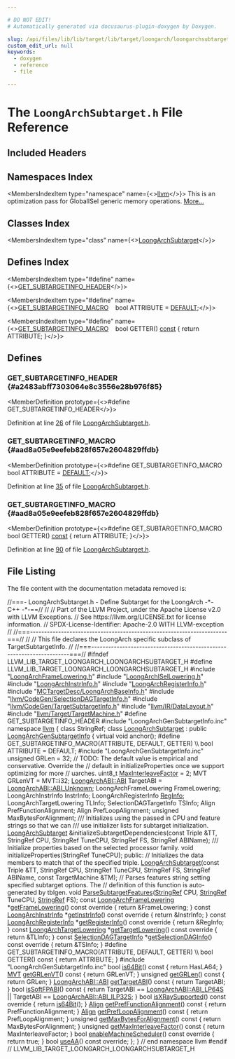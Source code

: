 ```yaml
---

# DO NOT EDIT!
# Automatically generated via docusaurus-plugin-doxygen by Doxygen.

slug: /api/files/lib/lib/target/lib/target/loongarch/loongarchsubtarget-h
custom_edit_url: null
keywords:
  - doxygen
  - reference
  - file

---
```





# The `LoongArchSubtarget.h` File Reference

<DoxygenPage pluginConfig={pluginConfig}>



## Included Headers

<IncludesList>
<IncludesListItem
  filePath="LoongArchFrameLowering.h"
  permalink="/docs/api/files/lib/lib/target/lib/target/loongarch/loongarchframelowering-h"
  isLocal="true" />
<IncludesListItem
  filePath="LoongArchISelLowering.h"
  permalink="/docs/api/files/lib/lib/target/lib/target/loongarch/loongarchisellowering-h"
  isLocal="true" />
<IncludesListItem
  filePath="LoongArchInstrInfo.h"
  permalink="/docs/api/files/lib/lib/target/lib/target/loongarch/loongarchinstrinfo-h"
  isLocal="true" />
<IncludesListItem
  filePath="LoongArchRegisterInfo.h"
  permalink="/docs/api/files/lib/lib/target/lib/target/loongarch/loongarchregisterinfo-h"
  isLocal="true" />
<IncludesListItem
  filePath="MCTargetDesc/LoongArchBaseInfo.h"
  permalink="/docs/api/files/lib/lib/target/lib/target/loongarch/lib/target/loongarch/mctargetdesc/loongarchbaseinfo-h"
  isLocal="true" />
<IncludesListItem
  filePath="llvm/CodeGen/SelectionDAGTargetInfo.h"
  permalink="/docs/api/files/include/include/llvm/include/llvm/codegen/selectiondagtargetinfo-h"
  isLocal="true" />
<IncludesListItem
  filePath="llvm/CodeGen/TargetSubtargetInfo.h"
  permalink="/docs/api/files/include/include/llvm/include/llvm/codegen/targetsubtargetinfo-h"
  isLocal="true" />
<IncludesListItem
  filePath="llvm/IR/DataLayout.h"
  permalink="/docs/api/files/include/include/llvm/include/llvm/ir/datalayout-h"
  isLocal="true" />
<IncludesListItem
  filePath="llvm/Target/TargetMachine.h"
  permalink="/docs/api/files/include/include/llvm/include/llvm/target/targetmachine-h"
  isLocal="true" />
<IncludesListItem
  filePath="LoongArchGenSubtargetInfo.inc"
  permalink=""
  isLocal="true" />
</IncludesList>

## Namespaces Index

<MembersIndex>

<MembersIndexItem
  type="namespace"
  name={<><a href="/docs/api/namespaces/llvm">llvm</a></>}>
This is an optimization pass for GlobalISel generic memory operations. <a href="/docs/api/namespaces/llvm/#details">More...</a>
</MembersIndexItem>

</MembersIndex>

## Classes Index

<MembersIndex>

<MembersIndexItem
  type="class"
  name={<><a href="/docs/api/classes/llvm/loongarchsubtarget">LoongArchSubtarget</a></>}>
</MembersIndexItem>

</MembersIndex>

## Defines Index

<MembersIndex>

<MembersIndexItem
  type="#define"
  name={<><a href="#a2483abff7303064e8c3556e28b976f85">GET&#95;SUBTARGETINFO&#95;HEADER</a></>}>
</MembersIndexItem>

<MembersIndexItem
  type="#define"
  name={<><a href="#aad8a05e9eefeb828f657e2604829ffdb">GET&#95;SUBTARGETINFO&#95;MACRO</a>&nbsp;&nbsp;&nbsp;  bool ATTRIBUTE = <a href="/docs/api/files/lib/lib/analysis/branchprobabilityinfo-cpp/#a0bab6cbda2c6f1e9dd352004a6b9f393a5b39c8b553c821e7cddc6da64b5bd2ee">DEFAULT</a>;</>}>
</MembersIndexItem>

<MembersIndexItem
  type="#define"
  name={<><a href="#aad8a05e9eefeb828f657e2604829ffdb">GET&#95;SUBTARGETINFO&#95;MACRO</a>&nbsp;&nbsp;&nbsp;  bool GETTER() <a href="/docs/api/files/lib/lib/target/lib/target/aarch64/aarch64promoteconstant-cpp/#a90f8350fecae261c25be85d38b451bff">const</a> &#123; return ATTRIBUTE; &#125;</>}>
</MembersIndexItem>

</MembersIndex>


<SectionDefinition>

## Defines

### GET&#95;SUBTARGETINFO&#95;HEADER {#a2483abff7303064e8c3556e28b976f85}

<MemberDefinition
  prototype={<>#define GET&#95;SUBTARGETINFO&#95;HEADER</>}>

Definition at line <a href="#l00026">26</a> of file <a href="/docs/api/files/lib/lib/target/lib/target/loongarch/loongarchsubtarget-h">LoongArchSubtarget.h</a>.
</MemberDefinition>

### GET&#95;SUBTARGETINFO&#95;MACRO {#aad8a05e9eefeb828f657e2604829ffdb}

<MemberDefinition
  prototype={<>#define GET&#95;SUBTARGETINFO&#95;MACRO&nbsp;&nbsp;&nbsp;  bool ATTRIBUTE = <a href="/docs/api/files/lib/lib/analysis/branchprobabilityinfo-cpp/#a0bab6cbda2c6f1e9dd352004a6b9f393a5b39c8b553c821e7cddc6da64b5bd2ee">DEFAULT</a>;</>}>

Definition at line <a href="#l00035">35</a> of file <a href="/docs/api/files/lib/lib/target/lib/target/loongarch/loongarchsubtarget-h">LoongArchSubtarget.h</a>.
</MemberDefinition>

### GET&#95;SUBTARGETINFO&#95;MACRO {#aad8a05e9eefeb828f657e2604829ffdb}

<MemberDefinition
  prototype={<>#define GET&#95;SUBTARGETINFO&#95;MACRO&nbsp;&nbsp;&nbsp;  bool GETTER() <a href="/docs/api/files/lib/lib/target/lib/target/aarch64/aarch64promoteconstant-cpp/#a90f8350fecae261c25be85d38b451bff">const</a> &#123; return ATTRIBUTE; &#125;</>}>

Definition at line <a href="#l00090">90</a> of file <a href="/docs/api/files/lib/lib/target/lib/target/loongarch/loongarchsubtarget-h">LoongArchSubtarget.h</a>.
</MemberDefinition>

</SectionDefinition>

## File Listing

The file content with the documentation metadata removed is:

<ProgramListing>

<Link id="l00001" /><CodeLine lineNumber="1"><Highlight kind="comment">//===- LoongArchSubtarget.h - Define Subtarget for the LoongArch -&#42;- C++ -&#42;-==//</Highlight><Highlight kind="normal"></Highlight></CodeLine>
<Link id="l00002" /><CodeLine lineNumber="2"><Highlight kind="normal"></Highlight><Highlight kind="comment">//</Highlight><Highlight kind="normal"></Highlight></CodeLine>
<Link id="l00003" /><CodeLine lineNumber="3"><Highlight kind="normal"></Highlight><Highlight kind="comment">// Part of the LLVM Project, under the Apache License v2.0 with LLVM Exceptions.</Highlight><Highlight kind="normal"></Highlight></CodeLine>
<Link id="l00004" /><CodeLine lineNumber="4"><Highlight kind="normal"></Highlight><Highlight kind="comment">// See https://llvm.org/LICENSE.txt for license information.</Highlight><Highlight kind="normal"></Highlight></CodeLine>
<Link id="l00005" /><CodeLine lineNumber="5"><Highlight kind="normal"></Highlight><Highlight kind="comment">// SPDX-License-Identifier: Apache-2.0 WITH LLVM-exception</Highlight><Highlight kind="normal"></Highlight></CodeLine>
<Link id="l00006" /><CodeLine lineNumber="6"><Highlight kind="normal"></Highlight><Highlight kind="comment">//</Highlight><Highlight kind="normal"></Highlight></CodeLine>
<Link id="l00007" /><CodeLine lineNumber="7"><Highlight kind="normal"></Highlight><Highlight kind="comment">//===----------------------------------------------------------------------===//</Highlight><Highlight kind="normal"></Highlight></CodeLine>
<Link id="l00008" /><CodeLine lineNumber="8"><Highlight kind="normal"></Highlight><Highlight kind="comment">//</Highlight><Highlight kind="normal"></Highlight></CodeLine>
<Link id="l00009" /><CodeLine lineNumber="9"><Highlight kind="normal"></Highlight><Highlight kind="comment">// This file declares the LoongArch specific subclass of TargetSubtargetInfo.</Highlight><Highlight kind="normal"></Highlight></CodeLine>
<Link id="l00010" /><CodeLine lineNumber="10"><Highlight kind="normal"></Highlight><Highlight kind="comment">//</Highlight><Highlight kind="normal"></Highlight></CodeLine>
<Link id="l00011" /><CodeLine lineNumber="11"><Highlight kind="normal"></Highlight><Highlight kind="comment">//===----------------------------------------------------------------------===//</Highlight><Highlight kind="normal"></Highlight></CodeLine>
<Link id="l00012" /><CodeLine lineNumber="12"><Highlight kind="normal"></Highlight></CodeLine>
<Link id="l00013" /><CodeLine lineNumber="13"><Highlight kind="normal"></Highlight><Highlight kind="preprocessor">#ifndef LLVM&#95;LIB&#95;TARGET&#95;LOONGARCH&#95;LOONGARCHSUBTARGET&#95;H</Highlight><Highlight kind="normal"></Highlight></CodeLine>
<Link id="l00014" /><CodeLine lineNumber="14"><Highlight kind="normal"></Highlight><Highlight kind="preprocessor">#define LLVM&#95;LIB&#95;TARGET&#95;LOONGARCH&#95;LOONGARCHSUBTARGET&#95;H</Highlight><Highlight kind="normal"></Highlight></CodeLine>
<Link id="l00015" /><CodeLine lineNumber="15"><Highlight kind="normal"></Highlight></CodeLine>
<Link id="l00016" /><CodeLine lineNumber="16"><Highlight kind="normal"></Highlight><Highlight kind="preprocessor">#include &quot;<a href="/docs/api/files/lib/lib/target/lib/target/loongarch/loongarchframelowering-h">LoongArchFrameLowering.h</a>&quot;</Highlight><Highlight kind="normal"></Highlight></CodeLine>
<Link id="l00017" /><CodeLine lineNumber="17"><Highlight kind="normal"></Highlight><Highlight kind="preprocessor">#include &quot;<a href="/docs/api/files/lib/lib/target/lib/target/loongarch/loongarchisellowering-h">LoongArchISelLowering.h</a>&quot;</Highlight><Highlight kind="normal"></Highlight></CodeLine>
<Link id="l00018" /><CodeLine lineNumber="18"><Highlight kind="normal"></Highlight><Highlight kind="preprocessor">#include &quot;<a href="/docs/api/files/lib/lib/target/lib/target/loongarch/loongarchinstrinfo-h">LoongArchInstrInfo.h</a>&quot;</Highlight><Highlight kind="normal"></Highlight></CodeLine>
<Link id="l00019" /><CodeLine lineNumber="19"><Highlight kind="normal"></Highlight><Highlight kind="preprocessor">#include &quot;<a href="/docs/api/files/lib/lib/target/lib/target/loongarch/loongarchregisterinfo-h">LoongArchRegisterInfo.h</a>&quot;</Highlight><Highlight kind="normal"></Highlight></CodeLine>
<Link id="l00020" /><CodeLine lineNumber="20"><Highlight kind="normal"></Highlight><Highlight kind="preprocessor">#include &quot;<a href="/docs/api/files/lib/lib/target/lib/target/loongarch/lib/target/loongarch/mctargetdesc/loongarchbaseinfo-h">MCTargetDesc/LoongArchBaseInfo.h</a>&quot;</Highlight><Highlight kind="normal"></Highlight></CodeLine>
<Link id="l00021" /><CodeLine lineNumber="21"><Highlight kind="normal"></Highlight><Highlight kind="preprocessor">#include &quot;<a href="/docs/api/files/include/include/llvm/include/llvm/codegen/selectiondagtargetinfo-h">llvm/CodeGen/SelectionDAGTargetInfo.h</a>&quot;</Highlight><Highlight kind="normal"></Highlight></CodeLine>
<Link id="l00022" /><CodeLine lineNumber="22"><Highlight kind="normal"></Highlight><Highlight kind="preprocessor">#include &quot;<a href="/docs/api/files/include/include/llvm/include/llvm/codegen/targetsubtargetinfo-h">llvm/CodeGen/TargetSubtargetInfo.h</a>&quot;</Highlight><Highlight kind="normal"></Highlight></CodeLine>
<Link id="l00023" /><CodeLine lineNumber="23"><Highlight kind="normal"></Highlight><Highlight kind="preprocessor">#include &quot;<a href="/docs/api/files/include/include/llvm/include/llvm/ir/datalayout-h">llvm/IR/DataLayout.h</a>&quot;</Highlight><Highlight kind="normal"></Highlight></CodeLine>
<Link id="l00024" /><CodeLine lineNumber="24"><Highlight kind="normal"></Highlight><Highlight kind="preprocessor">#include &quot;<a href="/docs/api/files/include/include/llvm/include/llvm/target/targetmachine-h">llvm/Target/TargetMachine.h</a>&quot;</Highlight><Highlight kind="normal"></Highlight></CodeLine>
<Link id="l00025" /><CodeLine lineNumber="25"><Highlight kind="normal"></Highlight></CodeLine>
<Link id="l00026" /><CodeLine lineNumber="26" lineLink="#a2483abff7303064e8c3556e28b976f85"><Highlight kind="normal"></Highlight><Highlight kind="preprocessor">#define GET&#95;SUBTARGETINFO&#95;HEADER</Highlight><Highlight kind="normal"></Highlight></CodeLine>
<Link id="l00027" /><CodeLine lineNumber="27"><Highlight kind="normal"></Highlight><Highlight kind="preprocessor">#include &quot;LoongArchGenSubtargetInfo.inc&quot;</Highlight><Highlight kind="normal"></Highlight></CodeLine>
<Link id="l00028" /><CodeLine lineNumber="28"><Highlight kind="normal"></Highlight></CodeLine>
<Link id="l00029" /><CodeLine lineNumber="29"><Highlight kind="normal"></Highlight><Highlight kind="keyword">namespace </Highlight><Highlight kind="normal"><a href="/docs/api/namespaces/llvm">llvm</a> &#123;</Highlight></CodeLine>
<Link id="l00030" /><CodeLine lineNumber="30"><Highlight kind="normal"></Highlight><Highlight kind="keyword">class </Highlight><Highlight kind="normal">StringRef;</Highlight></CodeLine>
<Link id="l00031" /><CodeLine lineNumber="31"><Highlight kind="normal"></Highlight></CodeLine>
<Link id="l00032" /><CodeLine lineNumber="32" lineLink="/docs/api/classes/llvm/loongarchsubtarget"><Highlight kind="normal"></Highlight><Highlight kind="keyword">class </Highlight><Highlight kind="normal"><a href="/docs/api/classes/llvm/loongarchsubtarget/#a981f29b64c7ae33b714c2593032bf39c">LoongArchSubtarget</a> : </Highlight><Highlight kind="keyword">public</Highlight><Highlight kind="normal"> <a href="/docs/api/classes/loongarchgensubtargetinfo">LoongArchGenSubtargetInfo</a> &#123;</Highlight></CodeLine>
<Link id="l00033" /><CodeLine lineNumber="33"><Highlight kind="normal">  </Highlight><Highlight kind="keyword">virtual</Highlight><Highlight kind="normal"> </Highlight><Highlight kind="keywordtype">void</Highlight><Highlight kind="normal"> anchor();</Highlight></CodeLine>
<Link id="l00034" /><CodeLine lineNumber="34"><Highlight kind="normal"></Highlight></CodeLine>
<Link id="l00035" /><CodeLine lineNumber="35" lineLink="#aad8a05e9eefeb828f657e2604829ffdb"><Highlight kind="normal"></Highlight><Highlight kind="preprocessor">#define GET&#95;SUBTARGETINFO&#95;MACRO(ATTRIBUTE, DEFAULT, GETTER)                    \\</Highlight></CodeLine>
<Link id="l00036" /><CodeLine lineNumber="36"><Highlight kind="preprocessor">  bool ATTRIBUTE = DEFAULT;</Highlight><Highlight kind="normal"></Highlight></CodeLine>
<Link id="l00037" /><CodeLine lineNumber="37"><Highlight kind="normal"></Highlight><Highlight kind="preprocessor">#include &quot;LoongArchGenSubtargetInfo.inc&quot;</Highlight><Highlight kind="normal"></Highlight></CodeLine>
<Link id="l00038" /><CodeLine lineNumber="38"><Highlight kind="normal"></Highlight></CodeLine>
<Link id="l00039" /><CodeLine lineNumber="39"><Highlight kind="normal">  </Highlight><Highlight kind="keywordtype">unsigned</Highlight><Highlight kind="normal"> GRLen = 32;</Highlight></CodeLine>
<Link id="l00040" /><CodeLine lineNumber="40"><Highlight kind="normal">  </Highlight><Highlight kind="comment">// TODO: The default value is empirical and conservative. Override the</Highlight><Highlight kind="normal"></Highlight></CodeLine>
<Link id="l00041" /><CodeLine lineNumber="41"><Highlight kind="normal">  </Highlight><Highlight kind="comment">// default in initializeProperties once we support optimizing for more</Highlight><Highlight kind="normal"></Highlight></CodeLine>
<Link id="l00042" /><CodeLine lineNumber="42"><Highlight kind="normal">  </Highlight><Highlight kind="comment">// uarches.</Highlight><Highlight kind="normal"></Highlight></CodeLine>
<Link id="l00043" /><CodeLine lineNumber="43"><Highlight kind="normal">  uint8&#95;t <a href="/docs/api/files/lib/lib/transforms/lib/transforms/vectorize/loopvectorizationlegality-cpp/#a734c41b9d22521d43d34fddda8b8a575">MaxInterleaveFactor</a> = 2;</Highlight></CodeLine>
<Link id="l00044" /><CodeLine lineNumber="44"><Highlight kind="normal">  MVT GRLenVT = MVT::i32;</Highlight></CodeLine>
<Link id="l00045" /><CodeLine lineNumber="45"><Highlight kind="normal">  <a href="/docs/api/namespaces/llvm/loongarchabi/#a19370946dd9514a9d3e18275e9f7b6fb">LoongArchABI::ABI</a> TargetABI = <a href="/docs/api/namespaces/llvm/loongarchabi/#a19370946dd9514a9d3e18275e9f7b6fbab3d8d71ca8b3f20b7551c6db0b02a9da">LoongArchABI::ABI&#95;Unknown</a>;</Highlight></CodeLine>
<Link id="l00046" /><CodeLine lineNumber="46"><Highlight kind="normal">  LoongArchFrameLowering FrameLowering;</Highlight></CodeLine>
<Link id="l00047" /><CodeLine lineNumber="47"><Highlight kind="normal">  LoongArchInstrInfo InstrInfo;</Highlight></CodeLine>
<Link id="l00048" /><CodeLine lineNumber="48"><Highlight kind="normal">  LoongArchRegisterInfo <a href="/docs/api/structs/reginfo">RegInfo</a>;</Highlight></CodeLine>
<Link id="l00049" /><CodeLine lineNumber="49"><Highlight kind="normal">  LoongArchTargetLowering TLInfo;</Highlight></CodeLine>
<Link id="l00050" /><CodeLine lineNumber="50"><Highlight kind="normal">  SelectionDAGTargetInfo TSInfo;</Highlight></CodeLine>
<Link id="l00051" /><CodeLine lineNumber="51"><Highlight kind="normal"></Highlight></CodeLine>
<Link id="l00052" /><CodeLine lineNumber="52"><Highlight kind="normal">  Align PrefFunctionAlignment;</Highlight></CodeLine>
<Link id="l00053" /><CodeLine lineNumber="53"><Highlight kind="normal">  Align PrefLoopAlignment;</Highlight></CodeLine>
<Link id="l00054" /><CodeLine lineNumber="54"><Highlight kind="normal">  </Highlight><Highlight kind="keywordtype">unsigned</Highlight><Highlight kind="normal"> MaxBytesForAlignment;</Highlight></CodeLine>
<Link id="l00055" /><CodeLine lineNumber="55"><Highlight kind="normal"></Highlight><Highlight kind="comment"></Highlight></CodeLine>
<Link id="l00056" /><CodeLine lineNumber="56"><Highlight kind="comment">  /// Initializes using the passed in CPU and feature strings so that we can</Highlight></CodeLine>
<Link id="l00057" /><CodeLine lineNumber="57"><Highlight kind="comment">  /// use initializer lists for subtarget initialization.</Highlight><Highlight kind="normal"></Highlight></CodeLine>
<Link id="l00058" /><CodeLine lineNumber="58"><Highlight kind="normal">  <a href="/docs/api/classes/llvm/loongarchsubtarget/#a981f29b64c7ae33b714c2593032bf39c">LoongArchSubtarget</a> &amp;initializeSubtargetDependencies(</Highlight><Highlight kind="keyword">const</Highlight><Highlight kind="normal"> Triple &amp;TT,</Highlight></CodeLine>
<Link id="l00059" /><CodeLine lineNumber="59"><Highlight kind="normal">                                                      StringRef CPU,</Highlight></CodeLine>
<Link id="l00060" /><CodeLine lineNumber="60"><Highlight kind="normal">                                                      StringRef TuneCPU,</Highlight></CodeLine>
<Link id="l00061" /><CodeLine lineNumber="61"><Highlight kind="normal">                                                      StringRef FS,</Highlight></CodeLine>
<Link id="l00062" /><CodeLine lineNumber="62"><Highlight kind="normal">                                                      StringRef ABIName);</Highlight></CodeLine>
<Link id="l00063" /><CodeLine lineNumber="63"><Highlight kind="normal"></Highlight><Highlight kind="comment"></Highlight></CodeLine>
<Link id="l00064" /><CodeLine lineNumber="64"><Highlight kind="comment">  /// Initialize properties based on the selected processor family.</Highlight><Highlight kind="normal"></Highlight></CodeLine>
<Link id="l00065" /><CodeLine lineNumber="65"><Highlight kind="normal">  </Highlight><Highlight kind="keywordtype">void</Highlight><Highlight kind="normal"> initializeProperties(StringRef TuneCPU);</Highlight></CodeLine>
<Link id="l00066" /><CodeLine lineNumber="66"><Highlight kind="normal"></Highlight></CodeLine>
<Link id="l00067" /><CodeLine lineNumber="67"><Highlight kind="normal"></Highlight><Highlight kind="keyword">public</Highlight><Highlight kind="normal">:</Highlight></CodeLine>
<Link id="l00068" /><CodeLine lineNumber="68"><Highlight kind="normal">  </Highlight><Highlight kind="comment">// Initializes the data members to match that of the specified triple.</Highlight><Highlight kind="normal"></Highlight></CodeLine>
<Link id="l00069" /><CodeLine lineNumber="69"><Highlight kind="normal">  <a href="/docs/api/classes/llvm/loongarchsubtarget/#a981f29b64c7ae33b714c2593032bf39c">LoongArchSubtarget</a>(</Highlight><Highlight kind="keyword">const</Highlight><Highlight kind="normal"> Triple &amp;TT, StringRef CPU, StringRef TuneCPU,</Highlight></CodeLine>
<Link id="l00070" /><CodeLine lineNumber="70"><Highlight kind="normal">                     StringRef FS, StringRef ABIName, </Highlight><Highlight kind="keyword">const</Highlight><Highlight kind="normal"> TargetMachine &amp;TM);</Highlight></CodeLine>
<Link id="l00071" /><CodeLine lineNumber="71"><Highlight kind="normal"></Highlight></CodeLine>
<Link id="l00072" /><CodeLine lineNumber="72"><Highlight kind="normal">  </Highlight><Highlight kind="comment">// Parses features string setting specified subtarget options. The</Highlight><Highlight kind="normal"></Highlight></CodeLine>
<Link id="l00073" /><CodeLine lineNumber="73"><Highlight kind="normal">  </Highlight><Highlight kind="comment">// definition of this function is auto-generated by tblgen.</Highlight><Highlight kind="normal"></Highlight></CodeLine>
<Link id="l00074" /><CodeLine lineNumber="74" lineLink="/docs/api/classes/llvm/loongarchsubtarget/#aa26ceb4159e26f8b4ee308a3cfaf3a30"><Highlight kind="normal">  </Highlight><Highlight kind="keywordtype">void</Highlight><Highlight kind="normal"> <a href="/docs/api/classes/llvm/loongarchsubtarget/#aa26ceb4159e26f8b4ee308a3cfaf3a30">ParseSubtargetFeatures</a>(<a href="/docs/api/classes/llvm/stringref">StringRef</a> CPU, <a href="/docs/api/classes/llvm/stringref">StringRef</a> TuneCPU, <a href="/docs/api/classes/llvm/stringref">StringRef</a> FS);</Highlight></CodeLine>
<Link id="l00075" /><CodeLine lineNumber="75"><Highlight kind="normal"></Highlight></CodeLine>
<Link id="l00076" /><CodeLine lineNumber="76" lineLink="/docs/api/classes/llvm/loongarchsubtarget/#ac31433a4b529d68b4bafffd295ecd7d7"><Highlight kind="normal">  </Highlight><Highlight kind="keyword">const</Highlight><Highlight kind="normal"> <a href="/docs/api/classes/llvm/loongarchframelowering">LoongArchFrameLowering</a> &#42;<a href="/docs/api/classes/llvm/loongarchsubtarget/#ac31433a4b529d68b4bafffd295ecd7d7">getFrameLowering</a>()</Highlight><Highlight kind="keyword"> const override </Highlight><Highlight kind="normal">&#123;</Highlight></CodeLine>
<Link id="l00077" /><CodeLine lineNumber="77"><Highlight kind="normal">    </Highlight><Highlight kind="keywordflow">return</Highlight><Highlight kind="normal"> &amp;FrameLowering;</Highlight></CodeLine>
<Link id="l00078" /><CodeLine lineNumber="78"><Highlight kind="normal">  &#125;</Highlight></CodeLine>
<Link id="l00079" /><CodeLine lineNumber="79" lineLink="/docs/api/classes/llvm/loongarchsubtarget/#a5f783649474eb272fce6db760925fb14"><Highlight kind="normal">  </Highlight><Highlight kind="keyword">const</Highlight><Highlight kind="normal"> <a href="/docs/api/classes/llvm/loongarchinstrinfo">LoongArchInstrInfo</a> &#42;<a href="/docs/api/classes/llvm/loongarchsubtarget/#a5f783649474eb272fce6db760925fb14">getInstrInfo</a>()</Highlight><Highlight kind="keyword"> const override </Highlight><Highlight kind="normal">&#123; </Highlight><Highlight kind="keywordflow">return</Highlight><Highlight kind="normal"> &amp;InstrInfo; &#125;</Highlight></CodeLine>
<Link id="l00080" /><CodeLine lineNumber="80" lineLink="/docs/api/classes/llvm/loongarchsubtarget/#a0249131d3e3edcc80121d742a44dac7d"><Highlight kind="normal">  </Highlight><Highlight kind="keyword">const</Highlight><Highlight kind="normal"> <a href="/docs/api/structs/llvm/loongarchregisterinfo">LoongArchRegisterInfo</a> &#42;<a href="/docs/api/classes/llvm/loongarchsubtarget/#a0249131d3e3edcc80121d742a44dac7d">getRegisterInfo</a>()</Highlight><Highlight kind="keyword"> const override </Highlight><Highlight kind="normal">&#123;</Highlight></CodeLine>
<Link id="l00081" /><CodeLine lineNumber="81"><Highlight kind="normal">    </Highlight><Highlight kind="keywordflow">return</Highlight><Highlight kind="normal"> &amp;RegInfo;</Highlight></CodeLine>
<Link id="l00082" /><CodeLine lineNumber="82"><Highlight kind="normal">  &#125;</Highlight></CodeLine>
<Link id="l00083" /><CodeLine lineNumber="83" lineLink="/docs/api/classes/llvm/loongarchsubtarget/#a30a8d623e23b3a848a0c4dacf33d9b47"><Highlight kind="normal">  </Highlight><Highlight kind="keyword">const</Highlight><Highlight kind="normal"> <a href="/docs/api/classes/llvm/loongarchtargetlowering">LoongArchTargetLowering</a> &#42;<a href="/docs/api/classes/llvm/loongarchsubtarget/#a30a8d623e23b3a848a0c4dacf33d9b47">getTargetLowering</a>()</Highlight><Highlight kind="keyword"> const override </Highlight><Highlight kind="normal">&#123;</Highlight></CodeLine>
<Link id="l00084" /><CodeLine lineNumber="84"><Highlight kind="normal">    </Highlight><Highlight kind="keywordflow">return</Highlight><Highlight kind="normal"> &amp;TLInfo;</Highlight></CodeLine>
<Link id="l00085" /><CodeLine lineNumber="85"><Highlight kind="normal">  &#125;</Highlight></CodeLine>
<Link id="l00086" /><CodeLine lineNumber="86" lineLink="/docs/api/classes/llvm/loongarchsubtarget/#a56334991203ce4027ab65624fd632fdd"><Highlight kind="normal">  </Highlight><Highlight kind="keyword">const</Highlight><Highlight kind="normal"> <a href="/docs/api/classes/llvm/selectiondagtargetinfo">SelectionDAGTargetInfo</a> &#42;<a href="/docs/api/classes/llvm/loongarchsubtarget/#a56334991203ce4027ab65624fd632fdd">getSelectionDAGInfo</a>()</Highlight><Highlight kind="keyword"> const override </Highlight><Highlight kind="normal">&#123;</Highlight></CodeLine>
<Link id="l00087" /><CodeLine lineNumber="87"><Highlight kind="normal">    </Highlight><Highlight kind="keywordflow">return</Highlight><Highlight kind="normal"> &amp;TSInfo;</Highlight></CodeLine>
<Link id="l00088" /><CodeLine lineNumber="88"><Highlight kind="normal">  &#125;</Highlight></CodeLine>
<Link id="l00089" /><CodeLine lineNumber="89"><Highlight kind="normal"></Highlight></CodeLine>
<Link id="l00090" /><CodeLine lineNumber="90"><Highlight kind="normal"></Highlight><Highlight kind="preprocessor">#define GET&#95;SUBTARGETINFO&#95;MACRO(ATTRIBUTE, DEFAULT, GETTER)                    \\</Highlight></CodeLine>
<Link id="l00091" /><CodeLine lineNumber="91"><Highlight kind="preprocessor">  bool GETTER() const &#123; return ATTRIBUTE; &#125;</Highlight><Highlight kind="normal"></Highlight></CodeLine>
<Link id="l00092" /><CodeLine lineNumber="92"><Highlight kind="normal"></Highlight><Highlight kind="preprocessor">#include &quot;LoongArchGenSubtargetInfo.inc&quot;</Highlight><Highlight kind="normal"></Highlight></CodeLine>
<Link id="l00093" /><CodeLine lineNumber="93"><Highlight kind="normal"></Highlight></CodeLine>
<Link id="l00094" /><CodeLine lineNumber="94" lineLink="/docs/api/classes/llvm/loongarchsubtarget/#a39d6027068dc66b36922095256dd3c60"><Highlight kind="normal">  </Highlight><Highlight kind="keywordtype">bool</Highlight><Highlight kind="normal"> <a href="/docs/api/classes/llvm/loongarchsubtarget/#a39d6027068dc66b36922095256dd3c60">is64Bit</a>()</Highlight><Highlight kind="keyword"> const </Highlight><Highlight kind="normal">&#123; </Highlight><Highlight kind="keywordflow">return</Highlight><Highlight kind="normal"> HasLA64; &#125;</Highlight></CodeLine>
<Link id="l00095" /><CodeLine lineNumber="95" lineLink="/docs/api/classes/llvm/loongarchsubtarget/#a15de0ca2af871807ff8e2feecf775ead"><Highlight kind="normal">  <a href="/docs/api/classes/llvm/mvt">MVT</a> <a href="/docs/api/classes/llvm/loongarchsubtarget/#a15de0ca2af871807ff8e2feecf775ead">getGRLenVT</a>()</Highlight><Highlight kind="keyword"> const </Highlight><Highlight kind="normal">&#123; </Highlight><Highlight kind="keywordflow">return</Highlight><Highlight kind="normal"> GRLenVT; &#125;</Highlight></CodeLine>
<Link id="l00096" /><CodeLine lineNumber="96" lineLink="/docs/api/classes/llvm/loongarchsubtarget/#adbc234b320eb2203835ce644e7cb98a8"><Highlight kind="normal">  </Highlight><Highlight kind="keywordtype">unsigned</Highlight><Highlight kind="normal"> <a href="/docs/api/classes/llvm/loongarchsubtarget/#adbc234b320eb2203835ce644e7cb98a8">getGRLen</a>()</Highlight><Highlight kind="keyword"> const </Highlight><Highlight kind="normal">&#123; </Highlight><Highlight kind="keywordflow">return</Highlight><Highlight kind="normal"> GRLen; &#125;</Highlight></CodeLine>
<Link id="l00097" /><CodeLine lineNumber="97" lineLink="/docs/api/classes/llvm/loongarchsubtarget/#aaeb812f7f9026f091274356161d1960b"><Highlight kind="normal">  <a href="/docs/api/namespaces/llvm/loongarchabi/#a19370946dd9514a9d3e18275e9f7b6fb">LoongArchABI::ABI</a> <a href="/docs/api/classes/llvm/loongarchsubtarget/#aaeb812f7f9026f091274356161d1960b">getTargetABI</a>()</Highlight><Highlight kind="keyword"> const </Highlight><Highlight kind="normal">&#123; </Highlight><Highlight kind="keywordflow">return</Highlight><Highlight kind="normal"> TargetABI; &#125;</Highlight></CodeLine>
<Link id="l00098" /><CodeLine lineNumber="98" lineLink="/docs/api/classes/llvm/loongarchsubtarget/#a5b12f63285650be1f3d77ebfe4f9d85b"><Highlight kind="normal">  </Highlight><Highlight kind="keywordtype">bool</Highlight><Highlight kind="normal"> <a href="/docs/api/classes/llvm/loongarchsubtarget/#a5b12f63285650be1f3d77ebfe4f9d85b">isSoftFPABI</a>()</Highlight><Highlight kind="keyword"> const </Highlight><Highlight kind="normal">&#123;</Highlight></CodeLine>
<Link id="l00099" /><CodeLine lineNumber="99"><Highlight kind="normal">    </Highlight><Highlight kind="keywordflow">return</Highlight><Highlight kind="normal"> TargetABI == <a href="/docs/api/namespaces/llvm/loongarchabi/#a19370946dd9514a9d3e18275e9f7b6fba30063a83b98d2cffbcf49f46a8db223f">LoongArchABI::ABI&#95;LP64S</a> ||</Highlight></CodeLine>
<Link id="l00100" /><CodeLine lineNumber="100"><Highlight kind="normal">           TargetABI == <a href="/docs/api/namespaces/llvm/loongarchabi/#a19370946dd9514a9d3e18275e9f7b6fba305d5ae54529960b7995ea72126052b9">LoongArchABI::ABI&#95;ILP32S</a>;</Highlight></CodeLine>
<Link id="l00101" /><CodeLine lineNumber="101"><Highlight kind="normal">  &#125;</Highlight></CodeLine>
<Link id="l00102" /><CodeLine lineNumber="102" lineLink="/docs/api/classes/llvm/loongarchsubtarget/#a9c91767fd855f9d2bb6803f16dca3b0e"><Highlight kind="normal">  </Highlight><Highlight kind="keywordtype">bool</Highlight><Highlight kind="normal"> <a href="/docs/api/classes/llvm/loongarchsubtarget/#a9c91767fd855f9d2bb6803f16dca3b0e">isXRaySupported</a>()</Highlight><Highlight kind="keyword"> const override </Highlight><Highlight kind="normal">&#123; </Highlight><Highlight kind="keywordflow">return</Highlight><Highlight kind="normal"> <a href="/docs/api/classes/llvm/loongarchsubtarget/#a39d6027068dc66b36922095256dd3c60">is64Bit</a>(); &#125;</Highlight></CodeLine>
<Link id="l00103" /><CodeLine lineNumber="103" lineLink="/docs/api/classes/llvm/loongarchsubtarget/#ab93c783817aa5d331df637bf349bda93"><Highlight kind="normal">  <a href="/docs/api/structs/llvm/align">Align</a> <a href="/docs/api/classes/llvm/loongarchsubtarget/#ab93c783817aa5d331df637bf349bda93">getPrefFunctionAlignment</a>()</Highlight><Highlight kind="keyword"> const </Highlight><Highlight kind="normal">&#123; </Highlight><Highlight kind="keywordflow">return</Highlight><Highlight kind="normal"> PrefFunctionAlignment; &#125;</Highlight></CodeLine>
<Link id="l00104" /><CodeLine lineNumber="104" lineLink="/docs/api/classes/llvm/loongarchsubtarget/#af0eafceb12c74645a8cfc168c7ce0513"><Highlight kind="normal">  <a href="/docs/api/structs/llvm/align">Align</a> <a href="/docs/api/classes/llvm/loongarchsubtarget/#af0eafceb12c74645a8cfc168c7ce0513">getPrefLoopAlignment</a>()</Highlight><Highlight kind="keyword"> const </Highlight><Highlight kind="normal">&#123; </Highlight><Highlight kind="keywordflow">return</Highlight><Highlight kind="normal"> PrefLoopAlignment; &#125;</Highlight></CodeLine>
<Link id="l00105" /><CodeLine lineNumber="105" lineLink="/docs/api/classes/llvm/loongarchsubtarget/#a66966eab04d990af2c62b7d0f9a7685f"><Highlight kind="normal">  </Highlight><Highlight kind="keywordtype">unsigned</Highlight><Highlight kind="normal"> <a href="/docs/api/classes/llvm/loongarchsubtarget/#a66966eab04d990af2c62b7d0f9a7685f">getMaxBytesForAlignment</a>()</Highlight><Highlight kind="keyword"> const </Highlight><Highlight kind="normal">&#123; </Highlight><Highlight kind="keywordflow">return</Highlight><Highlight kind="normal"> MaxBytesForAlignment; &#125;</Highlight></CodeLine>
<Link id="l00106" /><CodeLine lineNumber="106" lineLink="/docs/api/classes/llvm/loongarchsubtarget/#a805bd2ec6eb067adfdc490f0323c80d1"><Highlight kind="normal">  </Highlight><Highlight kind="keywordtype">unsigned</Highlight><Highlight kind="normal"> <a href="/docs/api/classes/llvm/loongarchsubtarget/#a805bd2ec6eb067adfdc490f0323c80d1">getMaxInterleaveFactor</a>()</Highlight><Highlight kind="keyword"> const </Highlight><Highlight kind="normal">&#123; </Highlight><Highlight kind="keywordflow">return</Highlight><Highlight kind="normal"> MaxInterleaveFactor; &#125;</Highlight></CodeLine>
<Link id="l00107" /><CodeLine lineNumber="107" lineLink="/docs/api/classes/llvm/loongarchsubtarget/#a6bdcf1fc5c1011ca1089c6f7c388fdd9"><Highlight kind="normal">  </Highlight><Highlight kind="keywordtype">bool</Highlight><Highlight kind="normal"> <a href="/docs/api/classes/llvm/loongarchsubtarget/#a6bdcf1fc5c1011ca1089c6f7c388fdd9">enableMachineScheduler</a>()</Highlight><Highlight kind="keyword"> const override </Highlight><Highlight kind="normal">&#123; </Highlight><Highlight kind="keywordflow">return</Highlight><Highlight kind="normal"> </Highlight><Highlight kind="keyword">true</Highlight><Highlight kind="normal">; &#125;</Highlight></CodeLine>
<Link id="l00108" /><CodeLine lineNumber="108"><Highlight kind="normal">  </Highlight><Highlight kind="keywordtype">bool</Highlight><Highlight kind="normal"> <a href="/docs/api/classes/llvm/loongarchsubtarget/#a5750b47b8dcf04eb6ee925d408dbe0fb">useAA</a>() </Highlight><Highlight kind="keyword">const override</Highlight><Highlight kind="normal">;</Highlight></CodeLine>
<Link id="l00109" /><CodeLine lineNumber="109"><Highlight kind="normal">&#125;;</Highlight></CodeLine>
<Link id="l00110" /><CodeLine lineNumber="110"><Highlight kind="normal">&#125; </Highlight><Highlight kind="comment">// end namespace llvm</Highlight><Highlight kind="normal"></Highlight></CodeLine>
<Link id="l00111" /><CodeLine lineNumber="111"><Highlight kind="normal"></Highlight></CodeLine>
<Link id="l00112" /><CodeLine lineNumber="112"><Highlight kind="normal"></Highlight><Highlight kind="preprocessor">#endif </Highlight><Highlight kind="comment">// LLVM&#95;LIB&#95;TARGET&#95;LOONGARCH&#95;LOONGARCHSUBTARGET&#95;H</Highlight><Highlight kind="normal"></Highlight></CodeLine>

</ProgramListing>


</DoxygenPage>
